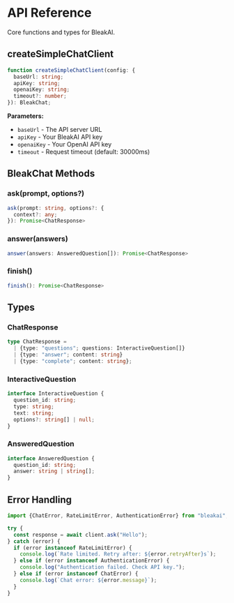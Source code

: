 # API Reference

Core functions and types for BleakAI.

## createSimpleChatClient

```typescript
function createSimpleChatClient(config: {
  baseUrl: string;
  apiKey: string;
  openaiKey: string;
  timeout?: number;
}): BleakChat;
```

**Parameters:**

- `baseUrl` - The API server URL
- `apiKey` - Your BleakAI API key
- `openaiKey` - Your OpenAI API key
- `timeout` - Request timeout (default: 30000ms)

## BleakChat Methods

### ask(prompt, options?)

```typescript
ask(prompt: string, options?: {
  context?: any;
}): Promise<ChatResponse>
```

### answer(answers)

```typescript
answer(answers: AnsweredQuestion[]): Promise<ChatResponse>
```

### finish()

```typescript
finish(): Promise<ChatResponse>
```

## Types

### ChatResponse

```typescript
type ChatResponse =
  | {type: "questions"; questions: InteractiveQuestion[]}
  | {type: "answer"; content: string}
  | {type: "complete"; content: string};
```

### InteractiveQuestion

```typescript
interface InteractiveQuestion {
  question_id: string;
  type: string;
  text: string;
  options?: string[] | null;
}
```

### AnsweredQuestion

```typescript
interface AnsweredQuestion {
  question_id: string;
  answer: string | string[];
}
```

## Error Handling

```typescript
import {ChatError, RateLimitError, AuthenticationError} from "bleakai";

try {
  const response = await client.ask("Hello");
} catch (error) {
  if (error instanceof RateLimitError) {
    console.log(`Rate limited. Retry after: ${error.retryAfter}s`);
  } else if (error instanceof AuthenticationError) {
    console.log("Authentication failed. Check API key.");
  } else if (error instanceof ChatError) {
    console.log(`Chat error: ${error.message}`);
  }
}
```
